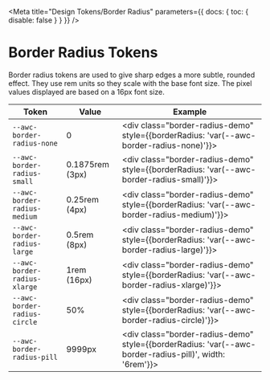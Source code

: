 
<Meta title="Design Tokens/Border Radius" parameters={{ docs: { toc: { disable: false } } }} />

# Border Radius Tokens

Border radius tokens are used to give sharp edges a more subtle, rounded effect. They use rem units so they scale with the base font size. The pixel values displayed are based on a 16px font size.

| Token                         | Value           | Example                                                                                                       |
| ----------------------------- | --------------- | ------------------------------------------------------------------------------------------------------------- |
| `--awc-border-radius-none`    | 0               | <div class="border-radius-demo" style={{borderRadius: 'var(--awc-border-radius-none)'}}></div>                |
| `--awc-border-radius-small`   | 0.1875rem (3px) | <div class="border-radius-demo" style={{borderRadius: 'var(--awc-border-radius-small)'}}></div>               |
| `--awc-border-radius-medium`  | 0.25rem (4px)   | <div class="border-radius-demo" style={{borderRadius: 'var(--awc-border-radius-medium)'}}></div>              |
| `--awc-border-radius-large`   | 0.5rem (8px)    | <div class="border-radius-demo" style={{borderRadius: 'var(--awc-border-radius-large)'}}></div>               |
| `--awc-border-radius-xlarge` | 1rem (16px)     | <div class="border-radius-demo" style={{borderRadius: 'var(--awc-border-radius-xlarge)'}}></div>             |
| `--awc-border-radius-circle`  | 50%             | <div class="border-radius-demo" style={{borderRadius: 'var(--awc-border-radius-circle)'}}></div>              |
| `--awc-border-radius-pill`    | 9999px          | <div class="border-radius-demo" style={{borderRadius: 'var(--awc-border-radius-pill)', width: '6rem'}}></div> |
